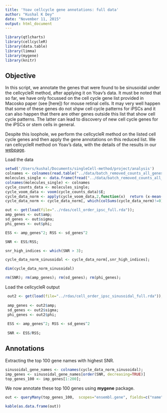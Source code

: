 ```yaml
---
title: 'Yoav cellcycle gene annotations: full data'
author: "Kushal K Dey"
date: "November 11, 2015"
output: html_document
---
```



```r
library(qtlcharts)
library(cellcycleR)
library(data.table)
library(limma)
library(mygene)
library(knitr)
```

## Objective 

In this script, we annotate the genes that were found to be sinusoidal under the cellcycleR method, after applying it on Yoav's data. It must be noted that so far, we have only focussed on the cell cycle gene list provided in Macosko paper (see [here]) for mouse retinal cells. It may very well happen that some of these genes do not shpw cell cycle patterns for iPSCs and it can also happen that there are other genes outside this list that show cell cycle patterns. The latter can lead to discovery of new cell cycle genes for the iPSCs or stem cells in general.

Despite this loophole, we perform the cellcycleR method on the listed cell cycle genes and then apply the gene annotations on this reduced list. We ran cellcycleR method on Yoav's data, with the details of the results in our [webpage](http://jhsiao999.github.io/singleCell-method/project/analysis/yoav_cellcycleR.html).

Load the data

```r
setwd('/Users/kushal/Documents/singleCell-method/project/analysis')
colnames <- colnames(read.table("../data/batch_removed_counts_all_genes.txt"));
molecules_single <- data.frame(fread("../data/batch_removed_counts_all_genes.txt"), row.names =1);
colnames(molecules_single) <- colnames
cycle_counts_data <- molecules_single;
cycle_voom_data <- voom(cycle_counts_data)$E;
cycle_data_norm <- apply(cycle_voom_data,2,function(x)  return (x-mean(x))/sd(x))
cycle_data_norm <- cycle_data_norm[, which(colSums(cycle_data_norm)!=0)]

out <- get(load(file="../rdas/cell_order_ipsc_full.rda"));
amp_genes <- out$amp;
sd_genes <- out$sigma;
phi_genes <- out$phi;

ESS <- amp_genes^2; RSS <- sd_genes^2

SNR <- ESS/RSS;

snr_high_indices <- which(SNR > 3);

cycle_data_norm_sinusoidal <- cycle_data_norm[,snr_high_indices];

dim(cycle_data_norm_sinusoidal)

rm(SNR); rm(amp_genes); rm(sd_genes); rm(phi_genes);

```

Load the cellcycleR output

```r
 out2 <- get(load(file="../rdas/cell_order_ipsc_sinusoidal_full.rda"));
 
 amp_genes <- out2$amp;
 sd_genes <- out2$sigma;
 phi_genes <- out2$phi;
 
 ESS <- amp_genes^2; RSS <- sd_genes^2
 
 SNR <- ESS/RSS;

```

## Annotations

Extracting the top 100 gene names with highest SNR.

```r
sinusoidal_gene_names <- colnames(cycle_data_norm_sinusoidal);
imp_genes <- sinusoidal_gene_names[order(SNR, decreasing=TRUE)]
top_genes_100 <- imp_genes[1:200];
```

We now annotate these top $100$ genes using **mygene** package.

```r
out <- queryMany(top_genes_100,  scopes="ensembl.gene", fields=c("name","summary"), species="human");

kable(as.data.frame(out))

```
